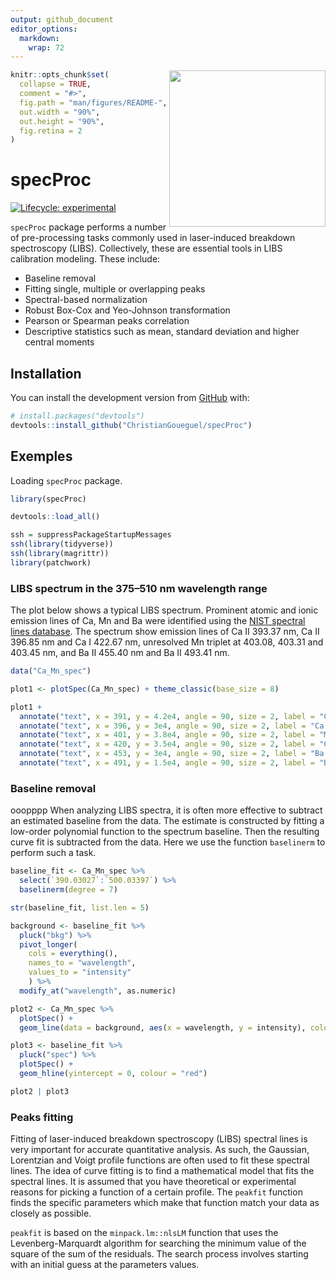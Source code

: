 ```yaml
---
output: github_document
editor_options: 
  markdown: 
    wrap: 72
---
```


<!-- README.md is generated from README.Rmd. Please edit that file -->

<img src='man/figures/logo.png' align="right" height="250" />


```r
knitr::opts_chunk$set(
  collapse = TRUE,
  comment = "#>",
  fig.path = "man/figures/README-",
  out.width = "90%",
  out.height = "90%",
  fig.retina = 2
)
```

# specProc

<!-- badges: start -->

[![Lifecycle:
experimental](https://img.shields.io/badge/lifecycle-experimental-orange.svg)](https://lifecycle.r-lib.org/articles/stages.html#experimental)

<!-- badges: end -->

`specProc` package performs a number of pre-processing tasks commonly
used in laser-induced breakdown spectroscopy (LIBS). Collectively, these
are essential tools in LIBS calibration modeling.
These include:

-   Baseline removal
-   Fitting single, multiple or overlapping peaks
-   Spectral-based normalization
-   Robust Box-Cox and Yeo-Johnson transformation
-   Pearson or Spearman peaks correlation
-   Descriptive statistics such as mean, standard deviation and higher
    central moments

## Installation

You can install the development version from
[GitHub](https://github.com/) with:

``` r
# install.packages("devtools")
devtools::install_github("ChristianGoueguel/specProc")
```

## Exemples

Loading `specProc` package.

```r
library(specProc)
```

```r
devtools::load_all()
```

```r
ssh = suppressPackageStartupMessages
ssh(library(tidyverse))
ssh(library(magrittr))
library(patchwork)
```

### LIBS spectrum in the 375–510 nm wavelength range

The plot below shows a typical LIBS spectrum. Prominent atomic and ionic emission lines of Ca, Mn and Ba were identified using the [NIST spectral lines database](https://www.nist.gov/pml/atomic-spectra-database). The spectrum show emission lines of Ca II 393.37 nm, Ca II 396.85 nm and Ca I 422.67 nm, unresolved Mn triplet at 403.08, 403.31 and 403.45 nm, and Ba II 455.40 nm and Ba II 493.41 nm.

```r
data("Ca_Mn_spec")
```

```r
plot1 <- plotSpec(Ca_Mn_spec) + theme_classic(base_size = 8)
```

```r
plot1 +
  annotate("text", x = 391, y = 4.2e4, angle = 90, size = 2, label = "Ca II 393.37 nm") +
  annotate("text", x = 396, y = 3e4, angle = 90, size = 2, label = "Ca II 396.85 nm") +
  annotate("text", x = 401, y = 3.8e4, angle = 90, size = 2, label = "Mn I 403-nm") +
  annotate("text", x = 420, y = 3.5e4, angle = 90, size = 2, label = "Ca I 422.67 nm") +
  annotate("text", x = 453, y = 3e4, angle = 90, size = 2, label = "Ba II 455.40 nm") +
  annotate("text", x = 491, y = 1.5e4, angle = 90, size = 2, label = "Ba II 493.41 nm")
```

### Baseline removal
ooopppp
When analyzing LIBS spectra, it is often more effective to subtract an
estimated baseline from the data. The estimate is constructed by fitting
a low-order polynomial function to the spectrum baseline. Then the
resulting curve fit is subtracted from the data. Here we use the function `baselinerm` to perform such a task.

```r
baseline_fit <- Ca_Mn_spec %>%
  select(`390.03027`:`500.03397`) %>%
  baselinerm(degree = 7)
```

```r
str(baseline_fit, list.len = 5) 
```

```r
background <- baseline_fit %>%
  pluck("bkg") %>%
  pivot_longer(
    cols = everything(), 
    names_to = "wavelength", 
    values_to = "intensity"
    ) %>%
  modify_at("wavelength", as.numeric)
```

```r
plot2 <- Ca_Mn_spec %>%
  plotSpec() +
  geom_line(data = background, aes(x = wavelength, y = intensity), colour = "red")

plot3 <- baseline_fit %>%
  pluck("spec") %>% 
  plotSpec() +
  geom_hline(yintercept = 0, colour = "red")
```

```r
plot2 | plot3
```

### Peaks fitting

Fitting of laser-induced breakdown spectroscopy (LIBS) spectral lines is
very important for accurate quantitative analysis. As such, the
Gaussian, Lorentzian and Voigt profile functions are often used to fit
these spectral lines. The idea of curve fitting is to find a mathematical model that fits the spectral lines. It is assumed that you have theoretical or experimental reasons for picking a function of a certain profile. The `peakfit` function finds the specific parameters which make that function match your data as closely as possible. 

`peakfit` is based on the `minpack.lm::nlsLM` function that uses the Levenberg-Marquardt algorithm for searching the minimum value of the square of the sum of the residuals. The search process involves starting with an initial guess at the parameters values.
